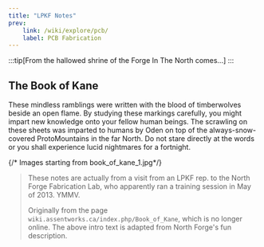 ```yaml
---
title: "LPKF Notes"
prev: 
    link: /wiki/explore/pcb/
    label: PCB Fabrication
---
```


:::tip[From the hallowed shrine of the Forge In The North comes...]
:::

## The Book of Kane

These mindless ramblings were written with the blood of timberwolves beside an open flame. By studying these markings carefully, you might impart new knowledge onto your fellow human beings. The scrawling on these sheets was imparted to humans by Oden on top of the always-snow-covered ProtoMountains in the far North. Do not stare directly at the words or you shall experience lucid nightmares for a fortnight. 

{/* Images starting from book_of_kane_1.jpg*/}

> These notes are actually from a visit from an LPKF rep. to the North Forge Fabrication Lab, who apparently ran a training session in May of 2013. YMMV. 
> 
> Originally from the page `wiki.assentworks.ca/index.php/Book_of_Kane`, which is no longer online. The above intro text is adapted from North Forge's fun description.

